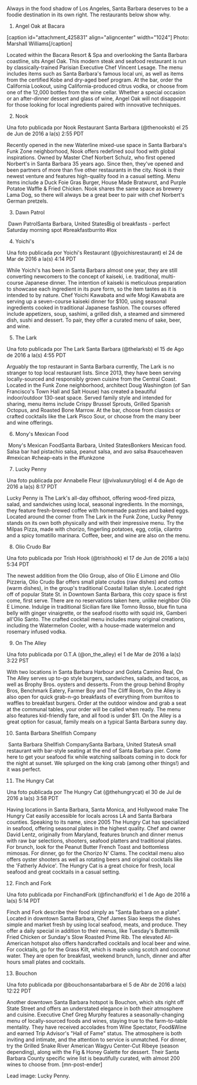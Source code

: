 Always in the food shadow of Los Angeles, Santa Barbara deserves to be a foodie destination in its own right. The restaurants below show why. 

1. Angel Oak at Bacara

[caption id="attachment_425831" align="aligncenter" width="1024"] Photo: Marshall Williams[/caption]

Located within the Bacara Resort & Spa and overlooking the Santa Barbara coastline, sits Angel Oak. This modern steak and seafood restaurant is run by classically-trained Parisian Executive Chef Vincent Lesage. The menu includes items such as Santa Barbara's famous local uni, as well as items from the certified Kobe and dry-aged beef program. At the bar, order the California Lookout, using California-produced citrus vodka, or choose from one of the 12,000 bottles from the wine cellar. Whether a special occasion or an after-dinner dessert and glass of wine, Angel Oak will not disappoint for those looking for local ingredients paired with innovative techniques. 

2. Nook

  Una foto publicada por Nook Restaurant Santa Barbara (@thenooksb) el 25 de Jun de 2016 a la(s) 2:55 PDT 

Recently opened in the new Waterline mixed-use space in Santa Barbara's Funk Zone neighborhood, Nook offers redefined soul food with global inspirations. Owned by Master Chef Norbert Schulz, who first opened Norbert's in Santa Barbara 35 years ago. Since then, they've opened and been partners of more than five other restaurants in the city. Nook is their newest venture and features high-quality food in a casual setting. Menu items include a Duck Foie Gras Burger, House Made Bratwurst, and Purple Potatoe Waffle & Fried Chicken. Nook shares the same space as brewery Lama Dog, so there will always be a great beer to pair with chef Norbert's German pretzels. 

3. Dawn Patrol

 Dawn PatrolSanta Barbara, United StatesBig ol breakfasts - perfect Saturday morning spot #breakfastburrito #lox



4. Yoichi's

  Una foto publicada por Yoichi's Restaurant (@yoichisrestaurant) el 24 de Mar de 2016 a la(s) 4:14 PDT 

While Yoichi's has been in Santa Barbara almost one year, they are still converting newcomers to the concept of kaiseki, i.e. traditional, multi-course Japanese dinner. The intention of kaiseki is meticulous preparation to showcase each ingredient in its pure form, so the item tastes as it is intended to by nature. Chef Yoichi Kawabata and wife Mogi Kawabata are serving up a seven-course kaiseki dinner for $100, using seasonal ingredients cooked in traditional Japanese fashion. The courses offered include appetizers, soup, sashimi, a grilled dish, a steamed and simmered dish, sushi and dessert. To pair, they offer a curated menu of sake, beer, and wine. 

5. The Lark

  Una foto publicada por The Lark Santa Barbara (@thelarksb) el 15 de Ago de 2016 a la(s) 4:55 PDT 

Arguably the top restaurant in Santa Barbara currently, The Lark is no stranger to top local restaurant lists. Since 2013, they have been serving locally-sourced and responsibly grown cuisine from the Central Coast. Located in the Funk Zone neighborhood, architect Doug Washington (of San Francisco's Town Hall and Salt House) has created a beautiful indoor/outdoor 130-seat space. Served family style and intended for sharing, menu items include Crispy Brussel Sprouts, Grilled Spanish Octopus, and Roasted Bone Marrow. At the bar, choose from classics or crafted cocktails like the Lark Pisco Sour, or choose from the many beer and wine offerings.

6. Mony's Mexican Food

 Mony's Mexican FoodSanta Barbara, United StatesBonkers Mexican food. Salsa bar had pistachio salsa, peanut salsa, and avo salsa #sauceheaven #mexican  #cheap-eats in the #funkzone



7. Lucky Penny

  Una foto publicada por Annabelle Fleur (@vivaluxuryblog) el 4 de Ago de 2016 a la(s) 8:17 PDT 

Lucky Penny is The Lark's all-day offshoot, offering wood-fired pizza, salad, and sandwiches using local, seasonal ingredients. In the mornings, they feature fresh-brewed coffee with homemade pastries and baked eggs.  Located around the corner from The Lark in the Funk Zone, Lucky Penny stands on its own both physically and with their impressive menu. Try the Milpas Pizza, made with chorizo, fingerling potatoes, egg, cotija, cilantro and a spicy tomatillo marinara. Coffee, beer, and wine are also on the menu. 

8. Olio Crudo Bar

  Una foto publicada por Trish Hook (@trishhook) el 17 de Jun de 2016 a la(s) 5:34 PDT 

The newest addition from the Olio Group, also of Olio E Limone and Olio Pizzeria, Olio Crudo Bar offers small plate crudos (raw dishes) and cottos (warm dishes), in the group's traditional Coastal Italian style. Located right off of popular State St. in Downtown Santa Barbara, this cozy space is first come, first serve. There are no reservations taken here, unlike neighbor Olio E Limone. Indulge in traditional Sicilian fare like Tomno Rosso, blue fin tuna belly with ginger vinaigrette, or the seafood risotto with squid ink, Gamberi all'Olio Santo. The crafted cocktail menu includes many original creations, including the Watermelon Cooler, with a house-made watermelon and rosemary infused vodka.

9. On The Alley

  Una foto publicada por O.T.A (@on_the_alley) el 1 de Mar de 2016 a la(s) 3:22 PST 

With two locations in Santa Barbara Harbour and Goleta Camino Real, On The Alley serves up to-go style burgers, sandwiches, salads, and tacos, as well as Brophy Bros. oysters and desserts. From the group behind Brophy Bros, Benchmark Eatery, Farmer Boy and The Cliff Room, On the Alley is also open for quick grab-n-go breakfasts of everything from burritos to waffles to breakfast burgers. Order at the outdoor window and grab a seat at the communal tables, your order will be called when ready. The menu also features kid-friendly fare, and all food is under $11. On the Alley is a great option for casual, family meals on a typical Santa Barbara sunny day. 

10. Santa Barbara Shellfish Company

 Santa Barbara Shellfish CompanySanta Barbara, United StatesA small restaurant with bar-style seating at the end of Santa Barbara pier. Come here to get your seafood fix while watching sailboats coming in to dock for the night at sunset. We splurged on the king crab (among other things!) and it was perfect.



11. The Hungry Cat

  Una foto publicada por The Hungry Cat (@thehungrycat) el 30 de Jul de 2016 a la(s) 3:58 PDT 

Having locations in Santa Barbara, Santa Monica, and Hollywood make The Hungry Cat easily accessible for locals across LA and Santa Barbara counties. Speaking to its name, since 2005 The Hungry Cat has specialized in seafood, offering seasonal plates in the highest quality. Chef and owner David Lentz, originally from Maryland, features brunch and dinner menus with raw bar selections, shooters, seafood platters and traditional plates. For brunch, look for the Peanut Butter French Toast and bottomless mimosas. For dinner, go for the Chorizo N' Clams. The cocktail menu also offers oyster shooters as well as rotating beers and original cocktails like the 'Fatherly Advice'. The Hungry Cat is a great choice for fresh, local seafood and great cocktails in a casual setting.

12. Finch and Fork

  Una foto publicada por FinchandFork (@finchandfork) el 1 de Ago de 2016 a la(s) 5:14 PDT 

Finch and Fork describe their food simply as "Santa Barbara on a plate". Located in downtown Santa Barbara, Chef James Siao keeps the dishes simple and market fresh by using local seafood, meats, and produce. They offer a daily special in addition to their menus, like Tuesday's Buttermilk Fried Chicken or Sunday's Slow Roasted Prime Rib. The elevated All-American hotspot also offers handcrafted cocktails and local beer and wine. For cocktails, go for the Grass Kilt, which is made using scotch and coconut water. They are open for breakfast, weekend brunch, lunch, dinner and after hours small plates and cocktails. 

13. Bouchon

  Una foto publicada por @bouchonsantabarbara el 5 de Abr de 2016 a la(s) 12:22 PDT 

Another downtown Santa Barbara hotspot is Bouchon, which sits right off State Street and offers an understated elegance in both their atmosphere and cuisine. Executive Chef Greg Murphy features a seasonally-changing menu of locally-sourced foods and wines, staying true to the farm-to-table mentality. They have received accolades from Wine Spectator, Food&Wine and earned Trip Advisor's "Hall of Fame" status. The atmosphere is both inviting and intimate, and the attention to service is unmatched. For dinner, try the Grilled Snake River American Wagyu Center-Cut Ribeye (season depending), along with the Fig & Honey Galette for dessert. Their Santa Barbara County specific wine list is beautifully curated, with almost 200 wines to choose from. [mn-post-ender]

Lead image: Lucky Penny.
 
